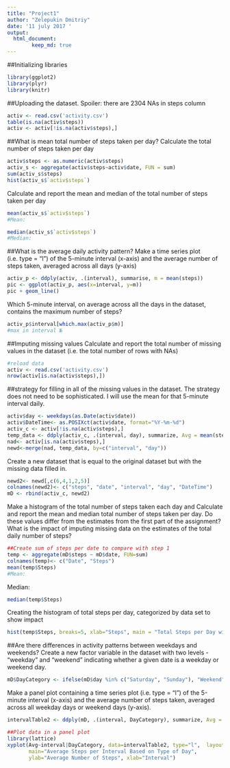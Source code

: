 ---
title: "Project1"
author: "Zelepukin Dmitriy"
date: '11 july 2017 '
output:
  html_document: 
        keep_md: true
---

##Initializing libraries
```{r setup, echo = TRUE}
library(ggplot2)
library(plyr)
library(knitr)
```

##Uploading the dataset. Spoiler: there are 2304 NAs in steps column

```{r beg, echo = TRUE}
activ <- read.csv('activity.csv')
table(is.na(activ$steps))
activ <- activ[!is.na(activ$steps),]
```
##What is mean total number of steps taken per day?
Calculate the total number of steps taken per day
```{r hist, echo=TRUE}
activ$steps <- as.numeric(activ$steps)
activ_s <- aggregate(activ$steps~activ$date, FUN = sum)
sum(activ_s$steps)
hist(activ_s$`activ$steps`)
```
Calculate and report the mean and median of the total number of steps taken per day
```{r mean, echo = TRUE}
mean(activ_s$`activ$steps`)
#Mean:
```
```{r median, echo = TRUE}
median(activ_s$`activ$steps`)
#Median:
```
##What is the average daily activity pattern?
Make a time series plot (i.e. type = “l”) of the 5-minute interval (x-axis) and the average number of steps taken, averaged across all days (y-axis)
```{r plot, echo = TRUE}
activ_p <- ddply(activ, .(interval), summarise, m = mean(steps))
pic <- ggplot(activ_p, aes(x=interval, y=m))
pic + geom_line()
```
Which 5-minute interval, on average across all the days in the dataset, contains the maximum number of steps?
```{r which data, echo = TRUE}
activ_p$interval[which.max(activ_p$m)]
#max in interval №
```
##Imputing missing values
Calculate and report the total number of missing values in the dataset (i.e. the total number of rows with NAs)
```{r calc and report, echo = TRUE}
#reload data 
activ <- read.csv('activity.csv')
nrow(activ[is.na(activ$steps),])
```
##strategy for filling in all of the missing values in the dataset. 
The strategy does not need to be sophisticated. I will use the mean for that 5-minute interval daily.

```{r impute, echo = TRUE}
activ$day <- weekdays(as.Date(activ$date))
activ$DateTime<- as.POSIXct(activ$date, format="%Y-%m-%d")
activ_c <- activ[!is.na(activ$steps),]
temp_data <- ddply(activ_c, .(interval, day), summarize, Avg = mean(steps))
nad<- activ[is.na(activ$steps),]
newd<-merge(nad, temp_data, by=c("interval", "day"))
```
Create a new dataset that is equal to the original dataset but with the missing data filled in.
```{r new dataset, echo = TRUE}
newd2<- newd[,c(6,4,1,2,5)]
colnames(newd2)<- c("steps", "date", "interval", "day", "DateTime")
mD <- rbind(activ_c, newd2)
```
Make a histogram of the total number of steps taken each day and Calculate and report the mean and median total number of steps taken per day. Do these values differ from the estimates from the first part of the assignment? What is the impact of imputing missing data on the estimates of the total daily number of steps?
```{r new dataset mean, echo = TRUE}
##Create sum of steps per date to compare with step 1
temp <- aggregate(mD$steps ~ mD$date, FUN=sum)
colnames(temp)<- c("Date", "Steps")
mean(temp$Steps)
#Mean:
```
Median:
```{r new dataset median, echo = TRUE}
median(temp$Steps)
```
Creating the histogram of total steps per day, categorized by data set to show impact

```{r new dataset hist, echo = TRUE}
hist(temp$Steps, breaks=5, xlab="Steps", main = "Total Steps per Day with NAs Fixed", col="orange")
```
##Are there differences in activity patterns between weekdays and weekends?
Create a new factor variable in the dataset with two levels - “weekday” and “weekend” indicating whether a given date is a weekday or weekend day.

```{r new dataset median2, echo = TRUE}
mD$DayCategory <- ifelse(mD$day %in% c("Saturday", "Sunday"), "Weekend", "Weekday")
```
Make a panel plot containing a time series plot (i.e. type = “l”) of the 5-minute interval (x-axis) and the average number of steps taken, averaged across all weekday days or weekend days (y-axis).
```{r new dataset median3, echo = TRUE}
intervalTable2 <- ddply(mD, .(interval, DayCategory), summarize, Avg = mean(steps))

##Plot data in a panel plot
library(lattice) 
xyplot(Avg~interval|DayCategory, data=intervalTable2, type="l",  layout = c(1,2),
       main="Average Steps per Interval Based on Type of Day", 
       ylab="Average Number of Steps", xlab="Interval")
```


